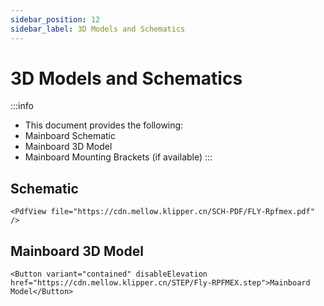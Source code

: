 ```yaml
---
sidebar_position: 12
sidebar_label: 3D Models and Schematics
---
```


# 3D Models and Schematics


:::info
* This document provides the following:
* Mainboard Schematic
* Mainboard 3D Model
* Mainboard Mounting Brackets (if available)
:::

## Schematic

    <PdfView file="https://cdn.mellow.klipper.cn/SCH-PDF/FLY-Rpfmex.pdf" />


## Mainboard 3D Model

    <Button variant="contained" disableElevation href="https://cdn.mellow.klipper.cn/STEP/Fly-RPFMEX.step">Mainboard Model</Button>
